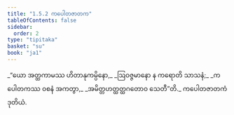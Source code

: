 ```yaml
---
title: "1.5.2 ကပေါတဇာတက"
tableOfContents: false
sidebar:
  order: 2
type: "tipitaka"
basket: "su"
book: "ja1"
---
```



<DynamicBreadcrumb />

<Division number="42" book="ja1" e="ch" v="22" p="11">

<Paragraph number="92" type="verses" book="ja1">
_“ယော အတ္ထကာမဿ ဟိတာနုကမ္ပိနော,_  
_ဩဝဇ္ဇမာနော န ကရောတိ သာသနံ;_  
_ကပေါတကဿ ဝစနံ အကတွာ,_  
_အမိတ္တဟတ္ထတ္ထဂတောဝ သေတီ”တိ._  


</Paragraph>
</Division>

<Paragraph number="93" type="center" book="ja1">
ကပေါတဇာတကံ ဒုတိယံ.
</Paragraph>
